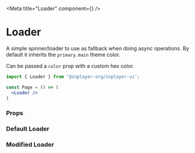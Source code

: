 
<Meta title="Loader" component={<Loader/>} />

# Loader

A simple spinner/loader to use as fallback when doing async operations. By default it inherits the `primary.main` theme color.

Can be passed a `color` prop with a custom hex color.

```jsx
import { Loader } from '@inplayer-org/inplayer-ui';

const Page = () => (
  <Loader />
)
```

### Props
<Props of={Loader} />

### Default Loader
<Preview withSource="open">
  <Story name="default">
    <Loader />
  </Story>
</Preview>

### Modified Loader
<Preview withSource="open">
  <Story name="modified">
    <Loader color="black" lineWidth={5} direction="up" height={150} width={150} />
  </Story>
</Preview>
